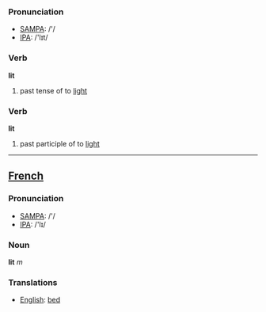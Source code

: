 === Pronunciation ===
*[[w:SAMPA|SAMPA]]: /'/
*[[w:IPA|IPA]]: /'lɪt/

=== Verb ===

'''lit'''

# past tense of to [[light]]

=== Verb ===

'''lit'''

# past participle of to [[light]]

----

==[[French]]==

=== Pronunciation ===
*[[w:SAMPA|SAMPA]]: /'/
*[[w:IPA|IPA]]: /'lɪ/

=== Noun ===

'''lit''' ''m''

=== Translations ===
*[[English]]: [[bed]]